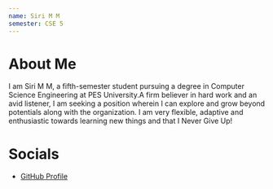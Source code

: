 ```yaml
---
name: Siri M M
semester: CSE 5
---
```


# About Me

I am Siri M M, a fifth-semester student pursuing a degree in Computer Science Engineering at PES
University.A firm believer in hard work and an avid listener, I am seeking a position wherein I can 
explore and grow beyond potentials along with the organization. I am very flexible, adaptive and 
enthusiastic towards learning new things and that I Never Give Up!

# Socials

- [GitHub Profile](https://github.com/SiriMM22)

